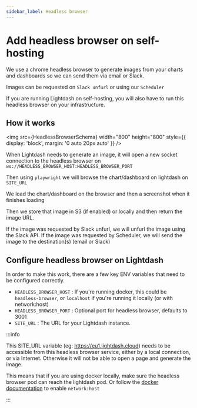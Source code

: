 ```yaml
---
sidebar_label: Headless browser
---
```



# Add headless browser on self-hosting

We use a chrome headless browser to generate images from your charts and dashboards so we can send them via email or Slack.

Images can be requested on `Slack unfurl` or using our `Scheduler`

If you are running Lightdash on self-hosting, you will also have to run this headless browser on your infrastructure.

## How it works

<img
  src={HeadlessBrowserSchema}
  width="800"
  height="800"
  style={{ display: 'block', margin: '0 auto 20px auto' }}
/>

When Lightdash needs to generate an image, it will open a new socket connection to the headless browser on `ws://HEADLESS_BROWSER_HOST:HEADLESS_BROWSER_PORT`

Then using `playwright` we will browse the chart/dashboard on lightdash on `SITE_URL`

We load the chart/dashboard on the browser and then a screenshot when it finishes loading

Then we store that image in S3 (if enabled) or locally and then return the image URL.

If the image was requested by Slack unfurl, we will unfurl the image using the Slack API.
If the image was requested by Scheduler, we will send the image to the destination(s) (email or Slack)

## Configure headless browser on Lightdash

In order to make this work, there are a few key ENV variables that need to be configured correctly.

- `HEADLESS_BROWSER_HOST` : If you're running docker, this could be `headless-browser`, or `localhost` if you're running it locally (or with network:host)
- `HEADLESS_BROWSER_PORT` : Optional port for headless browser, defaults to 3001
- `SITE_URL` : The URL for your Lightdash instance.

:::info

This SITE_URL variable (eg: https://eu1.lightdash.cloud) needs to be accessible from this headless browser service, either by a local connection, or via Internet.
Otherwise it will not be able to open a page and generate the image.

This means that if you are using docker locally, make sure the headless browser pod can reach the lightdash pod.
Or follow the [docker documentation](https://docs.docker.com/compose/compose-file/compose-file-v3/#network_mode) to enable `network:host`

:::
